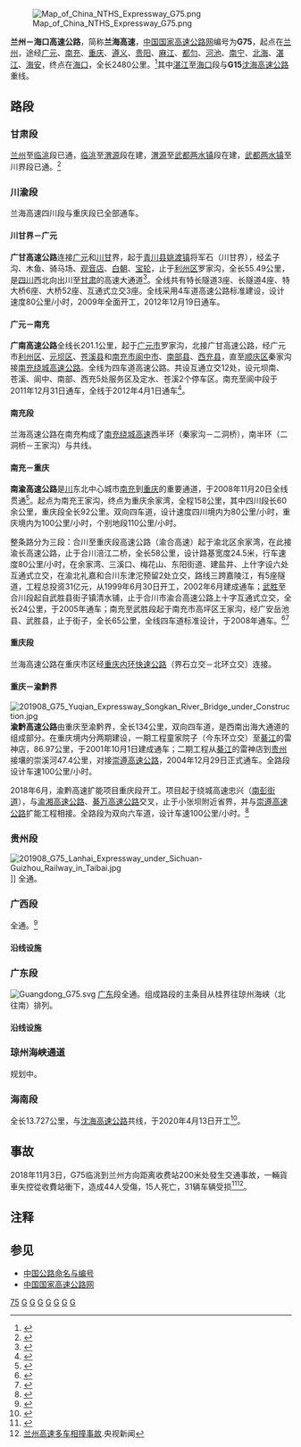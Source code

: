 {{重定向至此|G75|高速铁路列车车次|郑深高速动车组列车}}
{{About|兰州至海口的国家高速公路|京藏高速中的兰州至海石湾段|京藏高速}}
{{中国高速公路信息框
| 编号 = G75
| 名称 = 兰州－海口高速公路
| 地圖 = 
| 路線簡稱 = 兰海
| 最近通車日期 = 2014年9月26日[[河都高速公路|河都高速公路]]
| 规划总里程 = 2480
| 起點 = [[甘肃省|甘肃省]][[兰州市|兰州市]][[七里河区|七里河区]]晏家坪东街路口
| 終點 = [[海南省|海南省]][[海口市|海口市]]（规划终点）
| 出口處數 = 
| 服务区数 = 
}}
[[File:Map_of_China_NTHS_Expressway_G75.png|thumb]]

'''兰州－海口高速公路'''，简称'''兰海高速'''，[[中国国家高速公路网|中国国家高速公路网]]编号为'''G75'''，起点在[[兰州|兰州]]，途经[[广元|广元]]、[[南充|南充]]、[[重庆|重庆]]、[[遵义|遵义]]、[[贵阳|贵阳]]、[[麻江|麻江]]、[[都匀|都匀]]、[[河池|河池]]、[[南宁|南宁]]、[[北海市|北海]]、[[湛江|湛江]]、[[海安镇_(徐闻县)|海安]]，终点在[[海口|海口]]，全长2480公里。<ref>{{Cite web |url=http://www.mot.gov.cn/images/luwang2009.jpg |title=中华人民共和国交通运输部国家高速公路网布局方案 |accessdate=2012-07-06 |archive-date=2013-09-28 |archive-url=https://web.archive.org/web/20130928220120/http://www.mot.gov.cn/images/luwang2009.jpg |dead-url=no }}</ref>其中[[湛江|湛江]]至[[海口|海口]]段与'''G15'''[[沈海高速公路|沈海高速公路]]重线。

== 路段 ==
=== 甘肃段 ===
{{main|兰临高速公路|临渭高速公路|渭武高速公路|武罐高速公路}}
[[兰州|兰州]]至[[临洮|临洮]]段已通，[[临洮|临洮]]至[[渭源|渭源]]段在建，[[渭源|渭源]]至[[武都区|武都]][[两水镇|两水镇]]段在建，[[武都区|武都]][[两水镇|两水镇]]至川界段已通。<ref>{{Cite web |url=http://news.hexun.com/2013-12-26/160924851.html |title=武罐高速：今日零时正式通车 陇南进入“高速时代” |access-date=2014-10-11 |archive-url=https://web.archive.org/web/20141017130710/http://news.hexun.com/2013-12-26/160924851.html |archive-date=2014-10-17 |dead-url=yes }}</ref>

=== 川渝段 ===
兰海高速四川段与重庆段已全部通车。
====川甘界－广元====
'''广甘高速公路'''连接[[广元|广元]]和[[四川|川]][[甘肅|甘]]界，起于[[青川县|青川县]][[姚渡镇|姚渡镇]]将军石（川甘界），经孟子沟、木鱼、骑马场、[[观音店|观音店]]、[[白朝|白朝]]、[[宝轮|宝轮]]，止于[[利州区|利州区]]罗家沟，全长55.49公里，是[[四川|四川]]西北向出川至[[甘肃|甘肃]]的高速大通道<ref >{{Cite web|url=http://www.chinahighway.com/news/2012/718493.php|title=广甘高速明天通车 从成都到甘肃只需3.5小时（图）|accessdate=2020-02-27|archive-date=2020-04-28|archive-url=https://web.archive.org/web/20200428054229/http://www.chinahighway.com/news/2012/718493.php|dead-url=no}}</ref>。全线共有特长隧道3座、长隧道4座、特大桥6座、大桥52座、互通式立交3座。全线采用4车道高速公路标准建设，设计速度80公里/小时，2009年全面开工，2012年12月19日通车。
====广元－南充====
'''广南高速公路'''全线长201.1公里，起于[[广元市|广元市]]罗家沟，北接广甘高速公路，经广元市[[利州区|利州区]]、[[元坝区|元坝区]]、[[苍溪县|苍溪县]]和[[南充市|南充市]][[阆中市|阆中市]]、[[南部县|南部县]]、[[西充县|西充县]]，直至[[顺庆区|顺庆区]]秦家沟接[[南充绕城高速公路|南充绕城高速公路]]。全线为四车道高速公路。共设互通立交12处，设元坝南、苍溪、阆中、南部、西充5处服务区及定水、苍溪2个停车区。南充至阆中段于2011年12月31日通车，全线于2012年4月1日通车<ref>{{Cite web|url=http://www.moc.gov.cn/st2010/sichuan/sc_zhengwudt/201204/t20120401_1220778.html|title=[四川]广南高速公路全线建成通车(图)|author=|date=2012年4月1日|publisher=四川省交通运输厅|language=中文|accessdate=|quote=|deadurl=yes|archiveurl=https://web.archive.org/web/20131225093815/http://www.moc.gov.cn/st2010/sichuan/sc_zhengwudt/201204/t20120401_1220778.html|archivedate=2013年12月25日}}</ref>。
====南充段====
兰海高速公路在南充构成了[[南充绕城高速|南充绕城高速]]西半环（秦家沟－二洞桥），南半环（二洞桥－王家沟）与{{China Expwy Name|G42}}共线。
====南充－重庆====
'''南渝高速公路'''是[[四川|川]]东北中心城市[[南充|南充]]到[[重庆|重庆]]的重要通道，于2008年11月20日全线贯通<ref>{{cite web| url=http://news.xinhuanet.com/photo/2008-11/20/content_10388151.htm | title=南渝高速公路建成通车 | publisher=新华网 | date=2008-11-20 | author= }}</ref>。起点为南充王家沟，终点为重庆余家湾，全程158公里，其中四川段长60余公里，重庆段全长92公里。双向四车道，设计速度四川境内为80公里/小时，重庆境内为100公里/小时，个别地段110公里/小时。

整条路分为三段：合川至重庆段高速公路（渝合高速）起于渝北区余家湾，在此接渝长高速公路，止于合川涪江二桥，全长58公里，设计路基宽度24.5米，行车速度80公里/小时，在余家湾、三溪口、梅花山、东阳街道、建盐井、上什字设六处互通式立交，在渝北礼嘉和合川东津沱预留2处立交，路线三跨嘉陵江，有5座隧道，工程总投资31亿元，从1999年6月30日开工，2002年6月建成通车；[[武胜县|武胜]]至合川段起自武胜县街子镇清水铺，止于合川市渝合高速公路上十字互通式立交，全长24公里，于2005年通车；南充至武胜段起于南充市高坪区王家沟，经广安岳池县、武胜县，止于街子，全长65公里，全线四车道标准设计，于2008年通车。<ref>{{cite web| url=http://www.scjtonline.cn/Show_News.asp?NewsId=34794| title=南渝高速公路，又多了一条出川高速路| publisher=四川交通在线| date=2008-11-21| author=| accessdate=2012-06-19| archive-date=2020-10-01| archive-url=https://web.archive.org/web/20201001213843/https://www.scjtonline.cn/Show_News.asp?NewsId=34794| dead-url=yes}}</ref><ref>{{Cite web|title=成渝添第四条快速通道 南渝高速20日通车|url=http://scnews.newssc.org/system/2008/11/20/011297764.shtml|accessdate=2020-02-27|work=华西都市报|archive-date=2020-02-27|archive-url=https://web.archive.org/web/20200227121234/http://scnews.newssc.org/system/2008/11/20/011297764.shtml|dead-url=no}}</ref>
====重庆段====
兰海高速公路在重庆市区经[[重庆内环快速公路|重庆内环快速公路]]（界石立交－北环立交）连接。

====重庆－渝黔界====
[[File:201908_G75_Yuqian_Expressway_Songkan_River_Bridge_under_Construction.jpg|thumb]]
'''渝黔高速公路'''由重庆至渝黔界，全长134公里，双向四车道，是西南出海大通道的组成部分。在重庆境内分两期建设，一期工程童家院子（今东环立交）至[[綦江|綦江]]的雷神店，86.97公里，于2001年10月1日建成通车；二期工程从[[綦江|綦江]]的雷神店到[[贵州|贵州]]接壤的崇溪河47.4公里，对接[[崇遵高速公路|崇遵高速公路]]，2004年12月29日正式通车。全路段设计车速100公里/小时。

2018年6月，渝黔高速扩能项目重庆段开工。项目起于绕城高速忠兴（[[南彭街道|南彭街道]]），与[[渝湘高速公路|渝湘高速公路]]、[[綦万高速公路|綦万高速公路]]交叉，止于小张坝附近省界，并与[[崇遵高速公路|崇遵高速公路]]扩能工程相接。全路段为双向六车道，设计车速100公里/小时。<ref>{{cite news |title=渝黔高速公路扩能项目开工 重庆至贵阳缩减至3小时 |url=http://www.chinahighway.com/news/2018/1175669.php |accessdate=2018-11-24 |work=中国公路网 |date=2018-06-13 |archive-date=2018-11-24 |archive-url=https://web.archive.org/web/20181124220035/http://www.chinahighway.com/news/2018/1175669.php |dead-url=no }}</ref>

=== 贵州段 ===
[[File:201908_G75_Lanhai_Expressway_under_Sichuan-Guizhou_Railway_in_Taibai.jpg|thumb]]]]
{{main|崇遵高速公路|贵遵高速公路|贵阳绕城高速公路|贵新高速公路}}
全通。

=== 广西段 ===
{{main|六河高速公路|河都高速公路|都南高速公路|南北高速公路|钦防高速公路|钦北高速公路|合山高速公路}}
全通。<ref>{{Cite web |url=http://news.gxnews.com.cn/staticpages/20140927/newgx5426005b-11256115.shtml |title=河都高速公路开通 南宁到河池快了1个小时 |accessdate=2014-10-11 |archive-date=2014-10-04 |archive-url=https://web.archive.org/web/20141004232704/http://news.gxnews.com.cn/staticpages/20140927/newgx5426005b-11256115.shtml |dead-url=no }}</ref>

====沿线设施====
{{Start expwy exit box}}
{{Expwy exit group|{{China Expwy Name|G75|兰海高速公路}}}}
{{Expwy exit item|type=BT|index=|name=都安|road connection={{中国国道名|210}}|comment=}}
{{Expwy exit item|type=E|index=|name=马山|dist start=|road connection={{中国省道名|314|P=广西}}}}
{{Expwy exit item|type=E|index=|name=府城|dist start=|road connection={{中国县道名|034}}<br />{{中国县道名|045}}}}
{{Expwy exit item|type=E|index=|name=武鸣|dist start=|road connection={{中国省道名|313|P=广西}}}}
{{Expwy exit item|type=|index=|name=未命名桥梁|dist start=|road connection=上跨{{中国国道名|358}}}}
{{Expwy exit item|type=E|index=|name=伊岭岩|dist start=|road connection={{中国国道名|210}}}}
{{Expwy exit item|type=H|index=|name=南宁|dist start=|highway connection={{China Expwy Name|G80|[[广昆高速公路|广昆高速公路]]}}|road connection={{中国国道名|210|[[南武大道|南武大道]]}}}}
{{Expwy exit item|type=E|index=|name=蒲庙|dist start=|road connection={{中国省道名|101|P=广西|五象大道}}}}
{{Expwy exit item|type=H|index=|name=良庆|dist start=|highway connection={{China Expwy Name|G7211|[[南宁绕城高速|南宁绕城高速]]|L1=G7201}}}}
{{Expwy exit item|type=H|index=|name=三岸|dist start=|highway connection={{China Expwy Name|G72|[[泉南高速公路|泉南高速公路]]}}|road connection=[[民族大道|民族大道]]}}
{{Expwy exit item|type=E|index=|name=那马|dist start=|road connection={{中国国道名|325}}}}
{{Expwy exit item|type=S|index=|name=大塘服务区}}
{{Expwy exit item|type=E|index=|name=南间|dist start=|road connection={{中国国道名|325}}}}
{{Expwy exit item|type=E|index=|name=大寺|dist start=|road connection={{中国省道名|218|P=广西}}}}
{{Expwy exit item|type=H|index=|name=屯南|dist start=|highway connection={{China Expwy Name|G7511|[[钦东高速公路|钦东高速公路]]}}}}
{{Expwy exit item|type=E|index=|name=钦州|dist start=|road connection={{中国省道名|214|P=广西}}<br />{{中国省道名|311|P=广西}}}}
{{Expwy exit item|type=E|index=|name=钦州港|dist start=|road connection={{中国省道名|347|P=广西}}}}
{{Expwy exit item|type=E|index=|name=那丽|dist start=|road connection={{中国国道名|325}}}}
{{Expwy exit item|type=S|index=|name=石滩服务区}}
{{Expwy exit item|type=E|index=|name=星岛湖|dist start=|road connection={{中国国道名|325}}}}
{{Expwy exit item|type=E|index=|name=合浦|dist start=|comment=往[[北海市|北海]]}}
{{Expwy exit item|type=E|index=|name=十字路|dist start=|road connection={{中国国道名|325}}}}
{{Expwy exit item|type=E|index=|name=白沙|dist start=}}
{{Expwy exit item|type=E|index=|name=山口|dist start=|road connection={{中国国道名|325}}}}
{{Expwy exit item|type=MT|index=|name=桂海|alias=|dist start=|highway connection={{China Expwy Name|G75|[[渝湛高速|渝湛高速]]}}|road connection={{中国国道名|325}}|comment=}}
{{End expwy exit box}}

=== 广东段 ===
[[File:Guangdong_G75.svg|thumb]]
{{main|渝湛高速公路|湛徐高速公路|湛徐高速徐闻港支线}}
[[广东|广东]]段全通。组成路段的主条目从桂界往琼州海峡（北往南）排列。
====沿线设施====
{{Start expwy exit box}}
{{Expwy exit group|{{China Expwy Name|G75|兰海高速公路}}}}
{{Expwy exit item|type=B|index=|name=粤西|alias=|dist start=|highway connection={{China Expwy Name|G75|[[合山高速公路|合山高速公路]]}}|comment=主线收费站}}
{{Expwy exit item|type=E|index=|name=高桥|alias=|dist start=2214 km|road connection={{中国国道名|325}}|comment=港澳入境车辆必须驶出<ref>{{Cite web|title=广东省公安厅关于港澳入境车辆通行管理措施的通告|url=https://www.sohu.com/a/411862236_120053505|accessdate=2020-12-14|author=|date=2020-08-06|format=|publisher=|language=|archive-date=2021-09-29|archive-url=https://web.archive.org/web/20210929012832/https://www.sohu.com/a/411862236_120053505|dead-url=no}}</ref>}}
{{Expwy exit item|type=E|index=|name=仰塘|dist start=|road connection={{中国县道名|674}}}}
{{Expwy exit item|type=S|index=|name=横山服务区|dist start=}}
{{Expwy exit item|type=E|index=|name=安铺|dist start=|road connection=}}
{{Expwy exit item|type=E|index=|name=洋青|dist start=|road connection={{中国县道名|682}}}}
{{Expwy exit item|type=E|index=|name=沙坭|dist start=|road connection={{中国国道名|207}}}}
{{Expwy exit item|type=H|index=|name=东坡岭|dist start=|highway connection={{China Expwy Name|G15|[[茂湛高速公路|茂湛高速公路]]}}<br>{{China Expwy Name|S75|[[兰海高速湛江支线|兰海高速湛江支线]]||Guangdong}}}}
{{Expwy exit item|type=E|index=|name=麻章|road connection={{中国省道名|374|P=广东}}}}
{{Expwy exit item|type=S|index=|name=遂溪服务区}}
{{Expwy exit item|type=E|index=|name=城月|road connection={{中国县道名|684}}}}
{{Expwy exit item|type=E|index=|name=雷城|road connection={{中国国道名|207}}}}
{{Expwy exit item|type=E|index=|name=松竹|road connection={{中国县道名|692}}}}
{{Expwy exit item|type=S|index=|name=雷州服务区}}
{{Expwy exit item|type=E|index=|name=龙门|road connection={{中国县道名|699}}}}
{{Expwy exit item|type=E|index=|name=英利|road connection={{中国县道名|690}}}}
{{Expwy exit item|type=E|index=|name=下桥|road connection=}}
{{Expwy exit item|type=M|index=|name=徐城|road connection={{中国国道名|207}}|comment=主线收费站}}
{{End expwy exit box}}

=== 琼州海峡通道 ===
规划中。

=== 海南段 ===
全长13.727公里，与[[沈海高速公路|沈海高速公路]]共线，于2020年4月13日开工<ref>{{Cite web|title=G15沈海高速公路海口段开工_今日海南_海南省人民政府网|url=http://www.hainan.gov.cn/hainan/5309/202004/b044bb6609c4473b91460fae093be492.shtml|accessdate=2020-11-08|work=www.hainan.gov.cn}}</ref>。

== 事故 ==
2018年11月3日，G75临洮到兰州方向距离收费站200米处發生交通事故，一輛貨車失控從收費站衝下，造成44人受傷，15人死亡，31辆车辆受损<ref>{{cite web |title=【慘重車禍．有片】蘭海高速貨車失控連撞31車　釀至少11死31傷 |url=https://www.hk01.com/即時中國/254829/慘重車禍-有片-蘭海高速貨車失控連撞31車-釀至少11死31傷 |date=2018-11-03 |accessdate=2018-11-03 |website=香港01 |archive-date=2019-02-14 |archive-url=https://web.archive.org/web/20190214224042/https://www.hk01.com/%E5%8D%B3%E6%99%82%E4%B8%AD%E5%9C%8B/254829/%E6%85%98%E9%87%8D%E8%BB%8A%E7%A6%8D-%E6%9C%89%E7%89%87-%E8%98%AD%E6%B5%B7%E9%AB%98%E9%80%9F%E8%B2%A8%E8%BB%8A%E5%A4%B1%E6%8E%A7%E9%80%A3%E6%92%9E31%E8%BB%8A-%E9%87%80%E8%87%B3%E5%B0%9111%E6%AD%BB31%E5%82%B7 |dead-url=no }}</ref><ref>[https://m.weibo.cn/2656274875/4302419981135791 兰州高速多车相撞事故].央视新闻</ref>。

== 注释 ==
{{reflist}}

==参见==
*[[中国公路命名与编号|中国公路命名与编号]]
*[[中国国家高速公路网|中国国家高速公路网]]

{{Navboxes
| title = 中国高速公路
| titlestyle = background: #008000; color:white;
| list1 = 
{{中国国家高速公路网}}
{{甘肃省高速公路}}
{{重庆市高速公路}}
{{四川省高速公路}}
{{广西壮族自治区高速公路}}
{{广东省高速公路}}
{{海南省高速公路}}
}}
{{南宁市公共交通}}

[[Category:中国国家高速公路网纵向线|75]]
[[Category:甘肃省高速公路|G]]
[[Category:四川省高速公路|G]]
[[Category:重庆市高速公路|G]]
[[Category:贵州省高速公路|G]]
[[Category:广西壮族自治区高速公路|G]]
[[Category:广东省高速公路|G]]
[[Category:海南省高速公路|G]]